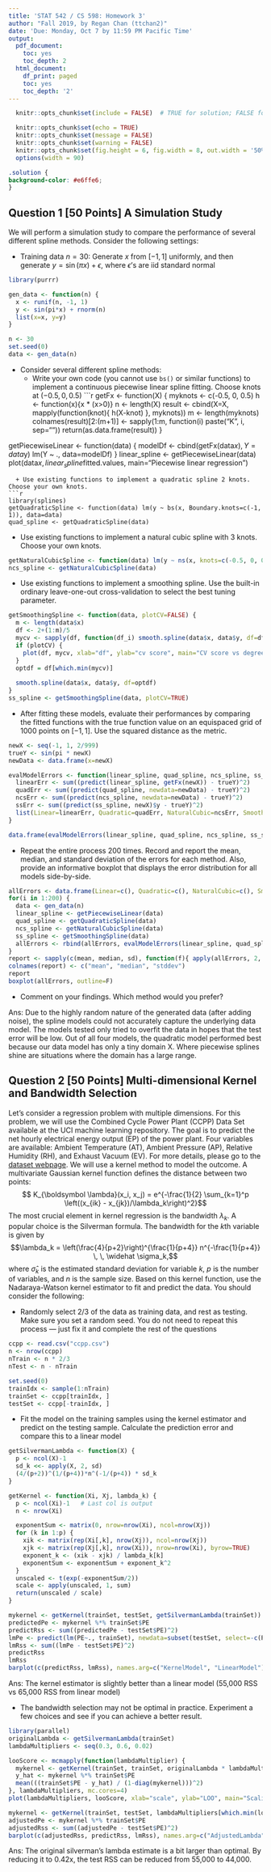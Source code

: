 ```yaml
---
title: 'STAT 542 / CS 598: Homework 3'
author: "Fall 2019, by Regan Chan (ttchan2)"
date: 'Due: Monday, Oct 7 by 11:59 PM Pacific Time'
output:
  pdf_document:
    toc: yes
    toc_depth: 2
  html_document:
    df_print: paged
    toc: yes
    toc_depth: '2'
---
```


```r
  knitr::opts_chunk$set(include = FALSE)  # TRUE for solution; FALSE for questions set

  knitr::opts_chunk$set(echo = TRUE)
  knitr::opts_chunk$set(message = FALSE)
  knitr::opts_chunk$set(warning = FALSE)
  knitr::opts_chunk$set(fig.height = 6, fig.width = 8, out.width = '50%', fig.align = "center")
  options(width = 90)
```

```css
.solution {
background-color: #e6ffe6;
}
```

## Question 1 [50 Points] A Simulation Study

We will perform a simulation study to compare the performance of several different spline methods. Consider the following settings:

* Training data $n=30$: Generate $x$ from $[-1, 1]$ uniformly, and then generate $y = \sin(\pi x) + \epsilon$, where $\epsilon$'s are iid standard normal
```r
library(purrr)

gen_data <- function(n) {
  x <- runif(n, -1, 1)
  y <- sin(pi*x) + rnorm(n)
  list(x=x, y=y)
}

n <- 30
set.seed(0)
data <- gen_data(n)
```
* Consider several different spline methods:
  + Write your own code (you cannot use `bs()` or similar functions) to implement a continuous piecewise linear spline fitting. Choose knots at $(-0.5, 0, 0.5)$
```r
getFx <- function(X) {
  myknots <- c(-0.5, 0, 0.5)
  h <- function(x){x * (x>0)}
  n <- length(X)
  result <- cbind(X=X, mapply(function(knot){ h(X-knot) }, myknots))
  m <- length(myknots)
  colnames(result)[2:(m+1)] <- sapply(1:m, function(i) paste("K", i, sep=""))
  return(as.data.frame(result))
}

getPiecewiseLinear <- function(data) {
  modelDf <- cbind(getFx(data$x), Y=data$y)
  lm(Y ~ ., data=modelDf)
}
linear_spline <- getPiecewiseLinear(data)
plot(data$x, linear_spline$fitted.values, main="Piecewise linear regression")
```
  + Use existing functions to implement a quadratic spline 2 knots. Choose your own knots. 
```r
library(splines)
getQuadraticSpline <- function(data) lm(y ~ bs(x, Boundary.knots=c(-1, 1)), data=data)
quad_spline <- getQuadraticSpline(data)
```
  + Use existing functions to implement a natural cubic spline with 3 knots. Choose your own knots. 
```r
getNaturalCubicSpline <- function(data) lm(y ~ ns(x, knots=c(-0.5, 0, 0.5)), data=data)
ncs_spline <- getNaturalCubicSpline(data)
```
  + Use existing functions to implement a smoothing spline. Use the built-in ordinary leave-one-out cross-validation to select the best tuning parameter. 
```r
getSmoothingSpline <- function(data, plotCV=FALSE) {
  m <- length(data$x)
  df <- 2+(1:m)/5
  mycv <- sapply(df, function(df_i) smooth.spline(data$x, data$y, df=df_i, cv=T)$cv);
  if (plotCV) {
    plot(df, mycv, xlab="df", ylab="cv score", main="CV score vs degrees of freedom")
  }
  optdf = df[which.min(mycv)]
  
  smooth.spline(data$x, data$y, df=optdf)
}
ss_spline <- getSmoothingSpline(data, plotCV=TRUE)
```
* After fitting these models, evaluate their performances by comparing the fitted functions with the true function value on an equispaced grid of 1000 points on $[-1, 1]$. Use the squared distance as the metric.
```r
newX <- seq(-1, 1, 2/999)
trueY <- sin(pi * newX)
newData <- data.frame(x=newX)

evalModelErrors <- function(linear_spline, quad_spline, ncs_spline, ss_spline) {
  linearErr <- sum((predict(linear_spline, getFx(newX)) - trueY)^2)
  quadErr <- sum((predict(quad_spline, newdata=newData) - trueY)^2)
  ncsErr <- sum((predict(ncs_spline, newdata=newData) - trueY)^2)
  ssErr <- sum((predict(ss_spline, newX)$y - trueY)^2)
  list(Linear=linearErr, Quadratic=quadErr, NaturalCubic=ncsErr, Smooth=ssErr)
}

data.frame(evalModelErrors(linear_spline, quad_spline, ncs_spline, ss_spline))
```
* Repeat the entire process 200 times. Record and report the mean, median, and standard deviation of the errors for each method. Also, provide an informative boxplot that displays the error distribution for all models side-by-side.
```r
allErrors <- data.frame(Linear=c(), Quadratic=c(), NaturalCubic=c(), Smooth=c())
for(i in 1:200) {
  data <- gen_data(n)
  linear_spline <- getPiecewiseLinear(data)
  quad_spline <- getQuadraticSpline(data)
  ncs_spline <- getNaturalCubicSpline(data)
  ss_spline <- getSmoothingSpline(data)
  allErrors <- rbind(allErrors, evalModelErrors(linear_spline, quad_spline, ncs_spline, ss_spline))
}
report <- sapply(c(mean, median, sd), function(f){ apply(allErrors, 2, f) })
colnames(report) <- c("mean", "median", "stddev")
report
boxplot(allErrors, outline=F)
```
* Comment on your findings. Which method would you prefer?

Ans: Due to the highly random nature of the generated data (after adding noise), the spline models could not accurately capture the underlying data model. The models tested only tried to overfit the data in hopes that the test error will be low. Out of all four models, the quadratic model performed best because our data model has only a tiny domain X. Where piecewise splines shine are situations where the domain has a large range.

## Question 2 [50 Points] Multi-dimensional Kernel and Bandwidth Selection

Let's consider a regression problem with multiple dimensions. For this problem, we will use the Combined Cycle Power Plant (CCPP) Data Set available at the UCI machine learning repository. The goal is to predict the net hourly electrical energy output (EP) of the power plant. Four variables are available: Ambient Temperature (AT), Ambient Pressure (AP), Relative Humidity (RH), and Exhaust Vacuum (EV). For more details, please go to the [dataset webpage](https://archive.ics.uci.edu/ml/datasets/Combined+Cycle+Power+Plant). We will use a kernel method to model the outcome. A multivariate Gaussian kernel function defines the distance between two points:
$$ K_{\boldsymbol \lambda}(x_i, x_j) = e^{-\frac{1}{2} \sum_{k=1}^p \left((x_{ik} - x_{jk})/\lambda_k\right)^2}$$
The most crucial element in kernel regression is the bandwidth $\lambda_k$. A popular choice is the Silverman formula. The bandwidth for the $k$th variable is given by
$$\lambda_k = \left(\frac{4}{p+2}\right)^{\frac{1}{p+4}} n^{-\frac{1}{p+4}} \, \, \widehat \sigma_k,$$
where $\widehat\sigma_k$ is the estimated standard deviation for variable $k$, $p$ is the number of variables, and $n$ is the sample size. Based on this kernel function, use the Nadaraya-Watson kernel estimator to fit and predict the data. You should consider the following:

* Randomly select 2/3 of the data as training data, and rest as testing. Make sure you set a random seed. You do not need to repeat this process --- just fix it and complete the rest of the questions
```r
ccpp <- read.csv("ccpp.csv")
n <- nrow(ccpp)
nTrain <- n * 2/3
nTest <- n - nTrain

set.seed(0)
trainIdx <- sample(1:nTrain)
trainSet <- ccpp[trainIdx, ]
testSet <- ccpp[-trainIdx, ]
```
* Fit the model on the training samples using the kernel estimator and predict on the testing sample. Calculate the prediction error and compare this to a linear model
```r
getSilvermanLambda <- function(X) {
  p <- ncol(X)-1
  sd_k <<- apply(X, 2, sd)
  (4/(p+2))^(1/(p+4))*n^(-1/(p+4)) * sd_k
}

getKernel <- function(Xi, Xj, lambda_k) {
  p <- ncol(Xi)-1   # Last col is output
  n <- nrow(Xi)

  exponentSum <- matrix(0, nrow=nrow(Xi), ncol=nrow(Xj))
  for (k in 1:p) {
    xik <- matrix(rep(Xi[,k], nrow(Xj)), ncol=nrow(Xj))
    xjk <- matrix(rep(Xj[,k], nrow(Xi)), nrow=nrow(Xi), byrow=TRUE)
    exponent_k <- (xik - xjk) / lambda_k[k]
    exponentSum <- exponentSum + exponent_k^2
  }
  unscaled <- t(exp(-exponentSum/2))
  scale <- apply(unscaled, 1, sum)
  return(unscaled / scale)
}

mykernel <- getKernel(trainSet, testSet, getSilvermanLambda(trainSet))
predictedPe <- mykernel %*% trainSet$PE
predictRss <- sum((predictedPe - testSet$PE)^2)
lmPe <- predict(lm(PE~., trainSet), newdata=subset(testSet, select=-c(PE)))
lmRss <- sum((lmPe - testSet$PE)^2)
predictRss
lmRss
barplot(c(predictRss, lmRss), names.arg=c("KernelModel", "LinearModel"), ylab="RSS", main="Residual sum square, compared")
```
Ans: The kernel estimator is slightly better than a linear model (55,000 RSS vs 65,000 RSS from linear model)

* The bandwidth selection may not be optimal in practice. Experiment a few choices and see if you can achieve a better result. 
```r
library(parallel)
originalLambda <- getSilvermanLambda(trainSet)
lambdaMultipliers <- seq(0.3, 0.6, 0.02)

looScore <- mcmapply(function(lambdaMultiplier) {
  mykernel <- getKernel(trainSet, trainSet, originalLambda * lambdaMultiplier)
  y_hat <- mykernel %*% trainSet$PE
  mean(((trainSet$PE - y_hat) / (1-diag(mykernel)))^2)
}, lambdaMultipliers, mc.cores=4)
plot(lambdaMultipliers, looScore, xlab="scale", ylab="LOO", main="Scaling silverman's lambda estimate vs LOO")

mykernel <- getKernel(trainSet, testSet, lambdaMultipliers[which.min(looScore)] * originalLambda)
adjustedPe <- mykernel %*% trainSet$PE
adjustedRss <- sum((adjustedPe - testSet$PE)^2)
barplot(c(adjustedRss, predictRss, lmRss), names.arg=c("AdjustedLambda", "SilvermanLambda", "LinearModel"), ylab="RSS", main="Residual sum square, compared")
```
Ans: The original silverman's lambda estimate is a bit larger than optimal. By reducing it to 0.42x, the test RSS can be reduced from 55,000 to 44,000.
